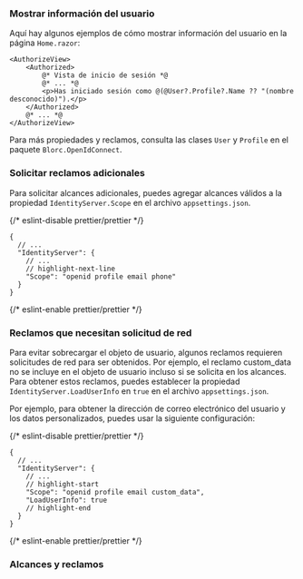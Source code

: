 
### Mostrar información del usuario

Aquí hay algunos ejemplos de cómo mostrar información del usuario en la página `Home.razor`:

```cshtml
<AuthorizeView>
    <Authorized>
        @* Vista de inicio de sesión *@
        @* ... *@
        <p>Has iniciado sesión como @(@User?.Profile?.Name ?? "(nombre desconocido)").</p>
    </Authorized>
    @* ... *@
</AuthorizeView>
```

Para más propiedades y reclamos, consulta las clases `User` y `Profile` en el paquete `Blorc.OpenIdConnect`.

### Solicitar reclamos adicionales

<FindUserInfoMissing method="User" />

<ScopesAndClaimsIntroduction />

Para solicitar alcances adicionales, puedes agregar alcances válidos a la propiedad `IdentityServer.Scope` en el archivo `appsettings.json`.

{/* eslint-disable prettier/prettier */}
```json5
{
  // ...
  "IdentityServer": {
    // ...
    // highlight-next-line
    "Scope": "openid profile email phone"
  }
}
```
{/* eslint-enable prettier/prettier */}

### Reclamos que necesitan solicitud de red

Para evitar sobrecargar el objeto de usuario, algunos reclamos requieren solicitudes de red para ser obtenidos. Por ejemplo, el reclamo custom_data no se incluye en el objeto de usuario incluso si se solicita en los alcances. Para obtener estos reclamos, puedes establecer la propiedad `IdentityServer.LoadUserInfo` en `true` en el archivo `appsettings.json`.

Por ejemplo, para obtener la dirección de correo electrónico del usuario y los datos personalizados, puedes usar la siguiente configuración:

{/* eslint-disable prettier/prettier */}
```json5
{
  // ...
  "IdentityServer": {
    // ...
    // highlight-start
    "Scope": "openid profile email custom_data",
    "LoadUserInfo": true
    // highlight-end
  }
}
```
{/* eslint-enable prettier/prettier */}

### Alcances y reclamos

<ScopesAndClaims />
